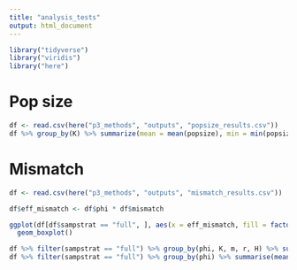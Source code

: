 ```yaml
---
title: "analysis_tests"
output: html_document
---
```



```r
library("tidyverse")
library("viridis")
library("here")
```

# Pop size
```r
df <- read.csv(here("p3_methods", "outputs", "popsize_results.csv"))
df %>% group_by(K) %>% summarize(mean = mean(popsize), min = min(popsize), max = max(popsize))
```

# Mismatch
```r
df <- read.csv(here("p3_methods", "outputs", "mismatch_results.csv"))

df$eff_mismatch <- df$phi * df$mismatch

ggplot(df[df$sampstrat == "full", ], aes(x = eff_mismatch, fill = factor(phi))) +
  geom_boxplot()

df %>% filter(sampstrat == "full") %>% group_by(phi, K, m, r, H) %>% summarise(mean(abs(mismatch)))
df %>% filter(sampstrat == "full") %>% group_by(phi) %>% summarise(mean(abs(mismatch)))

```


